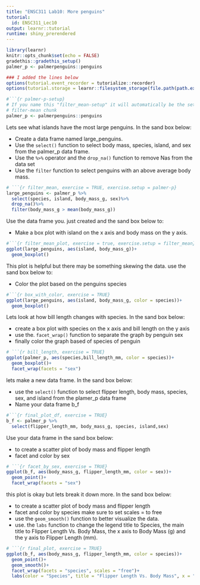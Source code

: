 ```yaml
---
title: "ENSC311 Lab10: More penguins"
tutorial:
  id: ENSC311_Lec10
output: learnr::tutorial
runtime: shiny_prerendered
---
```

<!-- File created by tutorialize.  Do not edit by hand. -->

```r
library(learnr)
knitr::opts_chunk$set(echo = FALSE)
gradethis::gradethis_setup()
palmer_p <- palmerpenguins::penguins

### I added the lines below
options(tutorial.event_recorder = tutorialize::recorder)
options(tutorial.storage = learnr::filesystem_storage(file.path(path.expand("~"), "_learnr_storage_")))

```



```r
#```{r palmer-p-setup}
# If you name this "filter_mean-setup" it will automatically be the setup for 
# filter-mean chunk
palmer_p <- palmerpenguins::penguins
```


Lets see what islands have the most large penguins. In the sand box below:

- Create a data frame named large_penguins.
- Use the `select()` function to select body mass, species, island, and sex from the palmer_p data frame.
- Use the `%>%` operator and the `drop_na()` function to remove Nas from the data set
- Use the `filter` function to select penguins with an above average body mass.

```r
# ```{r filter_mean, exercise = TRUE, exercise.setup = palmer-p}
large_penguins <- palmer_p %>%
  select(species, island, body_mass_g, sex)%>%
  drop_na()%>%
  filter(body_mass_g > mean(body_mass_g))
```
Use the data frame you. just created and the sand box below to:

- Make a box plot with island on the x axis and body mass on the y axis.
 
```r
#```{r filter_mean_plot, exercise = true, exercise.setup = filter_mean}
ggplot(large_penguins, aes(island, body_mass_g))+
  geom_boxplot()
```

This plot is helpful but there may be something skewing the data.  use the sand box below to:

- Color the plot based on the penguins species

```r
#```{r box_with_color, exercise = TRUE}
ggplot(large_penguins, aes(island, body_mass_g, color = species))+
  geom_boxplot()
```

Lets look at how bill length changes with species.  In the sand box below:

- create a box plot with species on the x axis and bill length on the y axis
- use the. `facet_wrap()` function to separate the graph by penguin sex
- finally color the graph based of species of penguin

```r
# ```{r bill_length, exercise = TRUE}
ggplot(palmer_p, aes(species,bill_length_mm, color = species))+
  geom_boxplot()+
  facet_wrap(facets = "sex")
```

lets make a new data frame.  In the sand box below:

- use the `select()` function to select flipper length, body mass, species, sex, and island from the plamer_p data frame
- Name your data frame b_f

```r
#```{r final_plot_df, exercise = TRUE}
b_f <- palmer_p %>%
  select(flipper_length_mm, body_mass_g, species, island,sex)
```

Use your data frame in the sand box below:

- to create a scatter plot of body mass and flipper length
- facet and color by sex

```r
# ```{r facet_by_sex, exercise = TRUE}
ggplot(b_f, aes(body_mass_g, flipper_length_mm, color = sex))+
  geom_point()+
  facet_wrap(facets = "sex")
```

this plot is okay but lets break it down more. In the sand box below:

- to create a scatter plot of body mass and flipper length
- facet and color by species make sure to set scales = to free 
- use the `geom_smooth()` function to better visualize the data.
- use. the `labs` function to change the legend title to Species, the main title to Flipper Length Vs. Body Mass, the x axis to Body Mass (g) and the y axis to Flipper Length (mm).

```r
# ```{r final_plot, exercise = TRUE}
ggplot(b_f, aes(body_mass_g, flipper_length_mm, color = species))+
  geom_point()+
  geom_smooth()+
  facet_wrap(facets = "species", scales = "free")+
  labs(color = "Species", title = "Flipper Length Vs. Body Mass", x = "Body Mass (g)", y = "Flipper Length (mm)")
```
